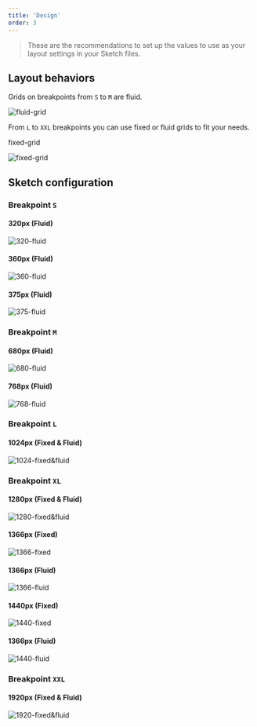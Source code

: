 ```yaml
---
title: 'Design'
order: 3
---
```


> These are the recommendations to set up the values to use as your layout settings in your Sketch files.

## Layout behaviors

Grids on breakpoints from `S` to `M` are fluid.

![fluid-grid](fluid-grid.png)

From `L` to `XXL` breakpoints you can use fixed or fluid grids to fit your needs.

fixed-grid

![fixed-grid](fixed-grid.png)

## Sketch configuration

### Breakpoint `S`

#### 320px (Fluid)

![320-fluid](320-fluid.png)

#### 360px (Fluid)

![360-fluid](360-fluid.png)

#### 375px (Fluid)

![375-fluid](375-fluid.png)

### Breakpoint `M`

#### 680px (Fluid)

![680-fluid](680-fluid.png)

#### 768px (Fluid)

![768-fluid](768-fluid.png)

### Breakpoint `L`

#### 1024px (Fixed & Fluid)

![1024-fixed&fluid](1024-fixed&fluid.png)

### Breakpoint `XL`

#### 1280px (Fixed & Fluid)

![1280-fixed&fluid](1280-fixed&fluid.png)

#### 1366px (Fixed)

![1366-fixed](1366-fixed.png)

#### 1366px (Fluid)

![1366-fluid](1366-fluid.png)

#### 1440px (Fixed)

![1440-fixed](1440-fixed.png)

#### 1366px (Fluid)

![1440-fluid](1440-fluid.png)

### Breakpoint `XXL`

#### 1920px (Fixed & Fluid)

![1920-fixed&fluid](1920-fixed&fluid.png)
